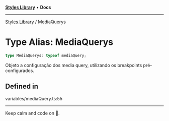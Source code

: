 
<Meta title="Libs/Styles/type-aliases/MediaQuerys" />



[**Styles Library**](/?path=/docs/libs-styles-overview--page) • **Docs**

***

[Styles Library](/?path=/docs/libs-styles-overview--page) / MediaQuerys

# Type Alias: MediaQuerys

```ts
type MediaQuerys: typeof mediaQuery;
```

Objeto a configuração dos media query, utilizando os breakpoints pré-configurados.

## Defined in

variables/mediaQuery.ts:55


***

Keep calm and code on 🤘.